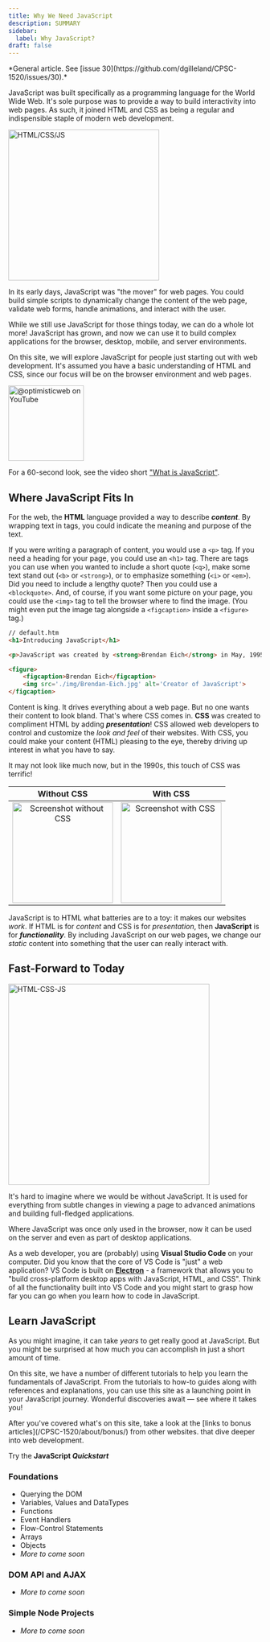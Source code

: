 ```yaml
---
title: Why We Need JavaScript
description: SUMMARY
sidebar:
  label: Why JavaScript?
draft: false
---
```



<Aside title="Work-In-Progress (WIP)" type="caution">
*General article. See [issue 30](https://github.com/dgilleland/CPSC-1520/issues/30).*
</Aside>

JavaScript was built specifically as a programming language for the World Wide Web. It's sole purpose was to provide a way to build interactivity into web pages. As such, it joined <span aria-label="H T M L">HTML</span> and <span aria-label="C S S">CSS</span> as being a regular and indispensible staple of modern web development.

<Image src={allThree} alt="HTML/CSS/JS" class="float-end ml-3" width="300" />

In its early days, JavaScript was "the mover" for web pages. You could build simple scripts to dynamically change the content of the web page, validate web forms, handle animations, and interact with the user.

While we still use JavaScript for those things today, we can do a whole lot more! JavaScript has grown, and now we can use it to build complex applications for the browser, desktop, mobile, and server environments.

On this site, we will explore JavaScript for people just starting out with web development. It's assumed you have a basic understanding of <span aria-label="H T M L">HTML</span> and <span aria-label="C S S">CSS</span>, since our focus will be on the browser environment and web pages.

<Image src={youtubeShort} alt="@optimisticweb on YouTube" class="float-end ml-3" width="150" />
<Aside title="YouTube Short">

  For a 60-second look, see the video short <a target="_blank" href="https://www.youtube.com/shorts/gW7-gJgb8NA">"What is JavaScript"</a>.
</Aside>

## Where JavaScript Fits In

For the web, the **HTML** language provided a way to describe ***content***. By wrapping text in tags, you could indicate the meaning and purpose of the text.

If you were writing a paragraph of content, you would use a `<p>` tag. If you need a heading for your page, you could use an `<h1>` tag. There are tags you can use when you wanted to include a short quote (`<q>`), make some text stand out (`<b>` or `<strong>`), or to emphasize something (`<i>` or `<em>`). Did you need to include a lengthy quote? Then you could use a `<blockquote>`. And, of course, if you want some picture on your page, you could use the `<img>` tag to tell the browser where to find the image. (You might even put the image tag alongside a `<figcaption>` inside a `<figure>` tag.)

```html
// default.htm
<h1>Introducing JavaScript</h1>

<p>JavaScript was created by <strong>Brendan Eich</strong> in May, 1995. He created it in <em>10 days</em>!</p>

<figure>
    <figcaption>Brendan Eich</figcaption>
    <img src='./img/Brendan-Eich.jpg' alt='Creator of JavaScript'>
</figcaption>
```

Content is king. It drives everything about a web page. But no one wants their content to look bland. That's where <span aria-label="C S S">CSS</span> comes in. **CSS** was created to compliment <span aria-label="H T M L">HTML</span> by adding ***presentation***! <span aria-label="C S S">CSS</span> allowed web developers to control and customize the *look and feel* of their websites. With <span aria-label="C S S">CSS</span>, you could make your content (HTML) pleasing to the eye, thereby driving up interest in what you have to say.

<Aside title="Web Pages in 1995">
It may not look like much now, but in the 1990s, this touch of <span aria-label="C S S">CSS</span> was terrific!

| Without <span aria-label="C S S">CSS</span> | With <span aria-label="C S S">CSS</span> |
|:-----------:|:--------:|
| <Image src={htmlOnly} alt="Screenshot without CSS" height="200" /> | <Image src={htmlCss} alt="Screenshot with CSS" height="200" /> |
</Aside>


JavaScript is to <span aria-label="H T M L">HTML</span> what batteries are to a toy: it makes our websites *work*. If <span aria-label="H T M L">HTML</span> is for *content* and <span aria-label="C S S">CSS</span> is for *presentation*, then **JavaScript** is for ***functionality***. By including JavaScript on our web pages, we change our *static* content into something that the user can really interact with.

## Fast-Forward to Today

<Image src={goodDesign} alt="HTML-CSS-JS" class="float-end ml-3" width="400" />

It's hard to imagine where we would be without JavaScript. It is used for everything from subtle changes in viewing a page to advanced animations and building full-fledged applications.

Where JavaScript was once only used in the browser, now it can be used on the server and even as part of desktop applications.

As a web developer, you are (probably) using **Visual Studio Code** on your computer. Did you know that the core of VS Code is "just" a web application? VS Code is built on <a target="_blank" href="https://www.electronjs.org/">**Electron**</a> - a framework that allows you to "build cross-platform desktop apps with JavaScript, <span aria-label="H T M L">HTML</span>, and <span aria-label="C S S">CSS</span>". Think of all the functionality built into VS Code and you might start to grasp how far you can go when you learn how to code in JavaScript.

## Learn JavaScript

As you might imagine, it can take *years* to get really good at JavaScript. But you might be surprised at how much you can accomplish in just a short amount of time.

On this site, we have a number of different tutorials to help you learn the fundamentals of JavaScript. From the tutorials to how-to guides along with references and explanations, you can use this site as a launching point in your JavaScript journey. Wonderful discoveries await &mdash; see where it takes you!

<Aside>
  After you've covered what's on this site, take a look at the [links to bonus articles](/CPSC-1520/about/bonus/) from other websites. that dive deeper into web development.
</Aside>

<LinkButton href="/CPSC-1520/tutorials/0012/" icon='rocket'>Try the **JavaScript *Quickstart***</LinkButton>

### Foundations

- <LinkButton variant="minimal" href="/CPSC-1520/tutorials/0030/">Querying the DOM</LinkButton>
- Variables, Values and DataTypes
- Functions
- Event Handlers
- Flow-Control Statements
- Arrays
- Objects
- *More to come soon*

### DOM API and AJAX

- *More to come soon*

### Simple Node Projects

- *More to come soon*





